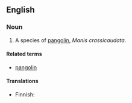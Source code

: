 {{wikipedia|pangolin}}
==English==

===Noun===
{{en-noun|sg=[[Indian]] [[pangolin]]}}

# A species of [[pangolin]], ''Manis crassicaudata''.

====Related terms====
* [[pangolin]]

====Translations====
{{trans-top|a species of pangolin, Manis crassicaudata}}
* Finnish: {{t-|fi|intianmuurahaiskäpy}}
{{trans-mid}}
{{trans-bottom}}